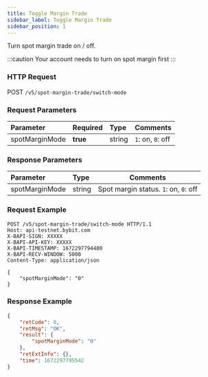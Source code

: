 ```yaml
---
title: Toggle Margin Trade
sidebar_label: Toggle Margin Trade
sidebar_position: 1
---
```

Turn spot margin trade on / off.

:::caution
Your account needs to turn on spot margin first
:::

### HTTP Request
POST `/v5/spot-margin-trade/switch-mode`

### Request Parameters
| Parameter | Required | Type | Comments|
|:----- |:-------|:-----|------ |
|spotMarginMode |**true** |string |`1`: on, `0`: off |

### Response Parameters
| Parameter | Type | Comments|
|:----- |:-----|----- |
|spotMarginMode |string |Spot margin status. `1`: on, `0`: off|

### Request Example

```http
POST /v5/spot-margin-trade/switch-mode HTTP/1.1
Host: api-testnet.bybit.com
X-BAPI-SIGN: XXXXX
X-BAPI-API-KEY: XXXXX
X-BAPI-TIMESTAMP: 1672297794480
X-BAPI-RECV-WINDOW: 5000
Content-Type: application/json

{
    "spotMarginMode": "0"
}
```

### Response Example

```json
{
    "retCode": 0,
    "retMsg": "OK",
    "result": {
        "spotMarginMode": "0"
    },
    "retExtInfo": {},
    "time": 1672297795542
}
```
